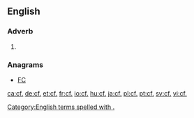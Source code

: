 ==English==

===Adverb===
{{en-adv|-}}

# {{alternative form of|cf}}

===Anagrams===
* [[FC#English|FC]]

[[Category:English terms spelled with .]]


[[ca:cf.]]
[[de:cf.]]
[[et:cf.]]
[[fr:cf.]]
[[io:cf.]]
[[hu:cf.]]
[[ja:cf.]]
[[pl:cf.]]
[[pt:cf.]]
[[sv:cf.]]
[[vi:cf.]]